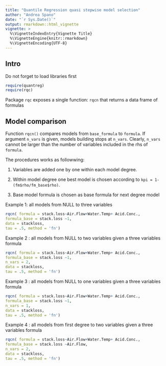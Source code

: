 ```yaml
---
title: "Quantile Regression quasi stepwise model selection"
author: "Andrea Spano"
date: "`r Sys.Date()`"
output: rmarkdown::html_vignette
vignette: >
  %\VignetteIndexEntry{Vignette Title}
  %\VignetteEngine{knitr::rmarkdown}
  %\VignetteEncoding{UTF-8}
---
```



## Intro

Do not forget to load libraries first

```r
require(quantreg)
require(rqc)
```

Package `rqc` exposes a single function: `rqcn` that returns a data frame of formulas 

## Model comparison 

Function `rqcn()` compares models from `base_formula` to `formula`. If argument `n_vars` is given, models building stops at `n_vars`. Clearly, `n_vars` cannot be larger than the number of variables included in the rhs of `formula`. 

The procedures works as followwing:

1. Variables are added one by one within each model degree. 

2. Within model degree one best model is chosen according to `kpi = 1-(fm$rho/fm_base$rho)`. 

3. Base model formula is chosen as base formula for next degree model


Example 1: all models from NULL to three variables 
```r
rqcn( formula = stack.loss~Air.Flow+Water.Temp+ Acid.Conc.,
formula_base = stack.loss ~1,
data = stackloss,
tau = .5, method = 'fn')
```

Example 2 : all models from NULL to two variables given a three variables formula 
```r
rqcn( formula = stack.loss~Air.Flow+Water.Temp+ Acid.Conc.,
formula_base = stack.loss ~1,
n_vars = 2,
data = stackloss,
tau = .5, method = 'fn')
```

Example 3 : all models from NULL to one variables given a three variables formula 
```r
rqcn( formula = stack.loss~Air.Flow+Water.Temp+ Acid.Conc.,
formula_base = stack.loss ~1,
n_vars = 1,
data = stackloss,
tau = .5, method = 'fn')
```

Example 4 : all models from first degree to two variables given a three variables formula 
```r
rqcn( formula = stack.loss~Air.Flow+Water.Temp+ Acid.Conc.,
formula_base = stack.loss ~Air.Flow,
n_vars = 2,
data = stackloss,
tau = .5, method = 'fn')
```
